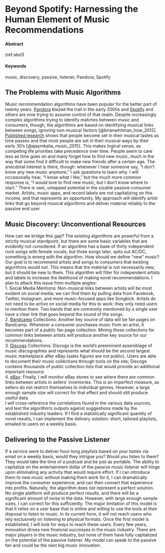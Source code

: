 # Beyond Spotify: Harnessing the Human Element of Music Recommendations {#music-discovery}

#### Abstract {-}

(ref:abs1)

#### Keywords {-}

music, discovery, passive, listener, Pandora, Spotify

## The Problems with Music Algorithms

Music recommendation algorithms have been popular for the better part of twenty years. [Pandora](https://www.pandora.com/) blazed the trail in the early 2000s and [Spotify](https://www.spotify.com/us/) and others are now trying to assume control of that realm. Despite increasingly complex algorithms trying to identify matches between music and consumers, though, the algorithms are based on identifying musical links between songs, ignoring non-musical factors [@brianwhitman_how_2012]. 
[Published research](https://skynetandebert.com/2015/04/22/music-was-better-back-then-when-do-we-stop-keeping-up-with-popular-music/) shows that people become set in their musical tastes as time passes and that most people are set in their musical ways by their early 30's [@ajaymkalia_music_2015]. This makes logical sense, as competing life priorities take precedence over time. People seem to care less as time goes on and many forget how to find new music, much in the way that some find it difficult to make new friends after a certain age. The anecdotal interest is there, though: whenever I hear someone say, “I don’t know any new music anymore,” I ask questions to learn why. I will occasionally hear, “I know what I like,” but the much more common response is, “I would love to find new music, but I don’t know where to start.” 
There is vast, untapped potential in the sizable passive consumer market. Artists, music apps, and record labels are not capitalizing on this income, and that represents an opportunity. My approach will identify artist links that go beyond musical algorithms and deliver material reliably to the passive end user.

## Music Discovery: Unconventional Resources

How can we bridge this gap? The existing algorithms are powerful from a strictly musical standpoint, but there are some basic variables that are evidently not considered. If an algorithm has a base of thirty independent rock songs with female vocals, but three songs later, spits out AC/DC, something is wrong with the algorithm. 
How should we define “new” music? Our goal is to recommend artists and songs to consumers that existing algorithms would not. This means that the material is not necessarily new, but it should be new to them. This algorithm will filter for independent artists and labels to increase the likelihood of making novel recommendations.
I plan to attack this issue from multiple angles:  
1.	Social Media Mentions:  Non-musical links between artists will be most evident on social media; we can find them by pulling data from Facebook, Twitter, Instagram, and more music-focused apps like Songkick. Artists do not need to be active on social media for this to work: they only need users to mention them. Two bands that are commonly mentioned by a single user have a clear link that goes beyond the sound of the songs.  
2.	[Bandcamp](https://www.bandcamp.com) Collections: Another key source of data will be fan pages on Bandcamp. Whenever a consumer purchases music from an artist, it becomes part of a public fan page collection. Mining those collections for common links between artists will produce another key source for our recommendations.  
3.	[Discogs](https://www.discogs.com) Collections: Discogs is the world’s preeminent assemblage of music discographies and represents what should be the second largest music marketplace after eBay (sales figures are not public). Users are able to document their music collections through tools on the site; Discogs contains thousands of public collection lists that would provide an additional important resource.  
4.	[eBay](https://www.ebay.com): Finally, I will monitor eBay stores to see where there are common links between artists in sellers’ inventories. This is an imperfect measure, as sellers do not restrict themselves to individual genres. However, a large enough sample size will correct for that effect and should still produce useful data.  
I will cross-reference the correlations found in the various data sources, and test the algorithm’s outputs against suggestions made by the established industry leaders. If I find a statistically significant quantity of novel results, I can implement the delivery solution: short, tailored playlists, emailed to users on a weekly basis.

## Delivering to the Passive Listener

If a service were to deliver hour-long playlists based on your tastes via email on a weekly basis, would they intrigue you? Would you listen to them? They would take the time of a podcast and be just as portable. The ability to capitalize on the entertainment dollar of the passive music listener will hinge upon eliminating any activity that would require effort. If I can introduce them to new music without making them work for it, I can dramatically improve the consumer experience, and can then convert that experience into profits.
Naturally, the algorithm does not represent a perfect solution. No single platform will produce perfect results, and there will be a significant amount of noise in the data. However, with large enough sample sizes, I can correct for this sufficiently.
The major limitation of this model is that it relies on a user base that is online and willing to use the tools at their disposal to listen to music. In its current form, it will not reach users who rely exclusively on listening to physical formats. Once the first model is established, I will look for ways to reach these users. 
Every few years, innovation drives new financial successes in the music industry. There are major players in the music industry, but none of them have fully capitalized on the potential of the passive listener. My model can speak to the passive fan and could be the next big music innovation.
